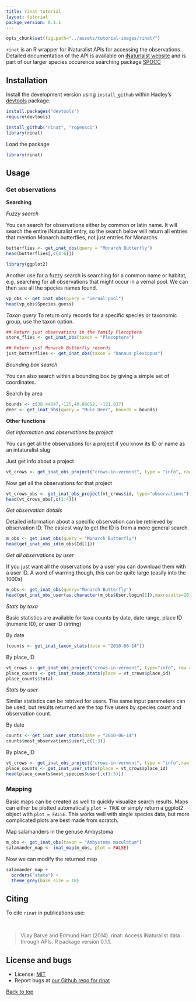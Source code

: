 ```yaml
---
title: rinat tutorial
layout: tutorial
packge_version: 0.1.1
---
```


```r
opts_chunk$set(fig.path="../assets/tutorial-images/rinat/")
```

`rinat` is an R wrapper for iNaturalist APIs for accessing the observations. Detailed documentation of the API is available on [iNaturlaist website](http://www.inaturalist.org/pages/api+reference) and is part of our larger species occurence searching package [SPOCC](http://github.com/ropensci/spocc)

<section id="installation">

## Installation

Install the development version using `install_github` within Hadley's [devtools](https://github.com/hadley/devtools) package.

```r
install.packages("devtools")
require(devtools)

install_github("rinat", "ropensci")
library(rinat)
```


Load the package

```r
library(rinat)
```

<section id="usage">

## Usage


### Get observations

__Searching__

_Fuzzy search_

You can search for observations either by common or latin name.  It will search the entire iNaturalist entry, so the search below will return all entries that mention Monarch butterflies, not just entries for Monarchs.

```r
butterflies <- get_inat_obs(query = "Monarch Butterfly")
head(butterflies[,c(4:6)])
```



```r
library(ggplot2)
```


Another use for a fuzzy search is searching for a common name or habitat, e.g. searching for all observations that might occur in a vernal pool.  We can then see all the species names found.
```r
vp_obs <- get_inat_obs(query = "vernal pool")
head(vp_obs$Species.guess)
```


_Taxon query_
To return only records for a specific species or taxonomic group, use the taxon option.

```r
## Return just observations in the family Plecoptera
stone_flies <- get_inat_obs(taxon = "Plecoptera")

## Return just Monarch Butterfly records
just_butterflies <- get_inat_obs(taxon = "Danaus plexippus")
```


_Bounding box search_

You can also search within a bounding box by giving a simple set of coordinates.

Search by area

```r
bounds <- c(38.44047,-125,40.86652, -121.837)
deer <- get_inat_obs(query = "Mule Deer", bounds = bounds)
```

__Other functions__



_Get information and observations by project_

You can get all the observations for a project if you know its ID or name as an intaturalist slug

Just get info about a project

```r
vt_crows <- get_inat_obs_project("crows-in-vermont", type = "info", raw = FALSE)
```

Now get all the observations for that project

```r
vt_crows_obs <- get_inat_obs_project(vt_crows$id, type="observations")
head(vt_crows_obs[,c(1:4)])
```



_Get observation details_

Detailed information about a specific observation can be retrieved by observation ID.  The easiest way to get the ID is from a more general search.

```r
m_obs <- get_inat_obs(query = "Monarch Butterfly")
head(get_inat_obs_id(m_obs$Id[1]))
```

_Get all observations by user_

If you just want all the observations by a user you can download them with a user ID.  A word of warning though, this can be quite large (easily into the 1000s)

```r
m_obs <- get_inat_obs(query="Monarch Butterfly")
head(get_inat_obs_user(as.character(m_obs$User.login[1]),maxresults=20))[,1:5]
```

_Stats by taxa_

Basic statistics are available for taxa counts by date, date range, place ID (numeric ID), or user ID (string)

By date

```r
(counts <- get_inat_taxon_stats(date = "2010-06-14"))
```

By place_ID

```r
vt_crows <- get_inat_obs_project("crows-in-vermont", type="info", raw = FALSE)
place_counts <- get_inat_taxon_stats(place = vt_crows$place_id)
place_counts$total
```

_Stats by user_

Similar statistics can be retrived for users.  The same input parameters can be used, but results returned are the top five users by species count and observation count.

By date

```r
counts <- get_inat_user_stats(date = "2010-06-14")
counts$most_observations$user[,c(1:3)]
```

By place_ID

```r
vt_crows <- get_inat_obs_project("crows-in-vermont", type = "info",raw = FALSE)
place_counts <- get_inat_user_stats(place = vt_crows$place_id)
head(place_counts$most_species$user[,c(1:3)])
```

### Mapping

Basic maps can be created as well to quickly visualize search results.  Maps can either be plotted automatically `plot = TRUE` or simply return a ggplot2 object with `plot = FALSE`.  This works well with single species data, but more complicated plots are best made from scratch.

Map salamanders in the genuse Ambystoma

```r
m_obs <- get_inat_obs(taxon = "Ambystoma maculatum")
salamander_map <- inat_map(m_obs, plot = FALSE)
```

Now we can modify the returned map

```r
salamander_map +
  borders("state") +
  theme_grey(base_size = 18)
```


<section id="citing">

## Citing

To cite `rinat` in publications use:

<br>

> Vijay Barve and Edmund Hart (2014). rinat: Access iNaturalist data through APIs. R package version 0.1.1.

<section id="license_bugs">

## License and bugs

* License: [MIT](http://opensource.org/licenses/MIT)
* Report bugs at [our Github repo for rinat](https://github.com/ropensci/rinat/issues?state=open)

[Back to top](#top)
